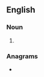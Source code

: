 {{also|cuesports}}
==English==

===Noun===
{{head|en|noun plural form}}

# {{plural of|cue sport|lang=en}}

===Anagrams===
* {{anagrams|en|spectrous|susceptor|suspector}}